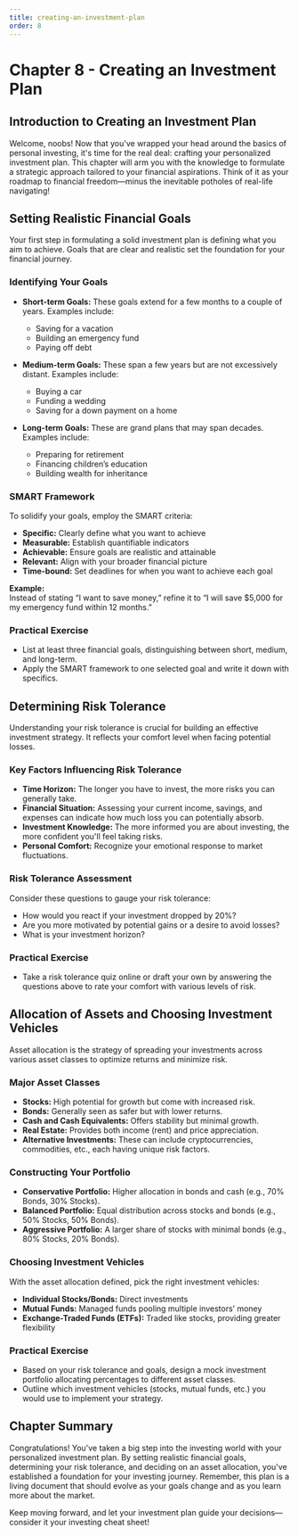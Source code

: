 ```yaml
---
title: creating-an-investment-plan
order: 8
---
```


# Chapter 8 - Creating an Investment Plan

## Introduction to Creating an Investment Plan
Welcome, noobs! Now that you've wrapped your head around the basics of personal investing, it's time for the real deal: crafting your personalized investment plan. This chapter will arm you with the knowledge to formulate a strategic approach tailored to your financial aspirations. Think of it as your roadmap to financial freedom—minus the inevitable potholes of real-life navigating!

## Setting Realistic Financial Goals
Your first step in formulating a solid investment plan is defining what you aim to achieve. Goals that are clear and realistic set the foundation for your financial journey.

### Identifying Your Goals
- **Short-term Goals:** These goals extend for a few months to a couple of years. Examples include:
  - Saving for a vacation
  - Building an emergency fund
  - Paying off debt

- **Medium-term Goals:** These span a few years but are not excessively distant. Examples include:
  - Buying a car
  - Funding a wedding
  - Saving for a down payment on a home

- **Long-term Goals:** These are grand plans that may span decades. Examples include:
  - Preparing for retirement
  - Financing children’s education
  - Building wealth for inheritance

### SMART Framework
To solidify your goals, employ the SMART criteria:
- **Specific:** Clearly define what you want to achieve
- **Measurable:** Establish quantifiable indicators 
- **Achievable:** Ensure goals are realistic and attainable 
- **Relevant:** Align with your broader financial picture
- **Time-bound:** Set deadlines for when you want to achieve each goal

**Example:**  
Instead of stating “I want to save money,” refine it to “I will save $5,000 for my emergency fund within 12 months.”

### Practical Exercise
- List at least three financial goals, distinguishing between short, medium, and long-term.
- Apply the SMART framework to one selected goal and write it down with specifics.

## Determining Risk Tolerance
Understanding your risk tolerance is crucial for building an effective investment strategy. It reflects your comfort level when facing potential losses.

### Key Factors Influencing Risk Tolerance
- **Time Horizon:** The longer you have to invest, the more risks you can generally take.
- **Financial Situation:** Assessing your current income, savings, and expenses can indicate how much loss you can potentially absorb.
- **Investment Knowledge:** The more informed you are about investing, the more confident you'll feel taking risks.
- **Personal Comfort:** Recognize your emotional response to market fluctuations. 

### Risk Tolerance Assessment
Consider these questions to gauge your risk tolerance:
- How would you react if your investment dropped by 20%?
- Are you more motivated by potential gains or a desire to avoid losses?
- What is your investment horizon?

### Practical Exercise
- Take a risk tolerance quiz online or draft your own by answering the questions above to rate your comfort with various levels of risk.

## Allocation of Assets and Choosing Investment Vehicles
Asset allocation is the strategy of spreading your investments across various asset classes to optimize returns and minimize risk.

### Major Asset Classes
- **Stocks:** High potential for growth but come with increased risk.
- **Bonds:** Generally seen as safer but with lower returns.
- **Cash and Cash Equivalents:** Offers stability but minimal growth.
- **Real Estate:** Provides both income (rent) and price appreciation.
- **Alternative Investments:** These can include cryptocurrencies, commodities, etc., each having unique risk factors.

### Constructing Your Portfolio
- **Conservative Portfolio:** Higher allocation in bonds and cash (e.g., 70% Bonds, 30% Stocks).
- **Balanced Portfolio:** Equal distribution across stocks and bonds (e.g., 50% Stocks, 50% Bonds).
- **Aggressive Portfolio:** A larger share of stocks with minimal bonds (e.g., 80% Stocks, 20% Bonds).

### Choosing Investment Vehicles
With the asset allocation defined, pick the right investment vehicles:
- **Individual Stocks/Bonds:** Direct investments
- **Mutual Funds:** Managed funds pooling multiple investors’ money
- **Exchange-Traded Funds (ETFs):** Traded like stocks, providing greater flexibility

### Practical Exercise
- Based on your risk tolerance and goals, design a mock investment portfolio allocating percentages to different asset classes.
- Outline which investment vehicles (stocks, mutual funds, etc.) you would use to implement your strategy.

## Chapter Summary
Congratulations! You've taken a big step into the investing world with your personalized investment plan. By setting realistic financial goals, determining your risk tolerance, and deciding on an asset allocation, you've established a foundation for your investing journey. Remember, this plan is a living document that should evolve as your goals change and as you learn more about the market.

Keep moving forward, and let your investment plan guide your decisions—consider it your investing cheat sheet!